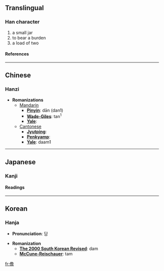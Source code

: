 ==Translingual==
===Han character===
{{Han char|rad=人|as=13|sn=15|four=2726<sub>1</sub>|canj=人弓金口 (ONCR)}}
# a small jar
# to bear a burden
# a load of two
====References====
{{Han ref|kx=0119.180|dkj=01195|dj=0252.150|hdz=10227.010|uh=510B|ud=20747|bh=E4EE|bd=58606}}
----

==Chinese==
===Hanzi===


* '''Romanizations'''
** [[Mandarin]]
*** '''[[Pinyin]]''': dān (dan1)
*** '''[[Wade-Giles]]''': tan<sup>1</sup>
*** '''[[Yale]]''': 
**[[Cantonese]]
***'''[[Jyutping]]''':
***'''[[Penkyamp]]''': 
***'''[[Yale]]''': daam1


----
==Japanese==
===Kanji===
{{ja-kanji|grade=|rs=人13}}
====Readings====
{{ja-readings|on=[[たん]] (tan), [[せん]] (sen), [[ぜん]] (zen)|kun=[[になう]] (ninau), [[にたい]] (nitai), [[こがめ]] (kogame)}}


----
==Korean==
===Hanja===

* '''Pronunciation''': 담

* '''Romanization'''
** '''[[The 2000 South Korean Revised Romanization|The 2000 South Korean Revised]]''': dam
** '''[[McCune-Reischauer]]''': tam


[[fr:儋]]